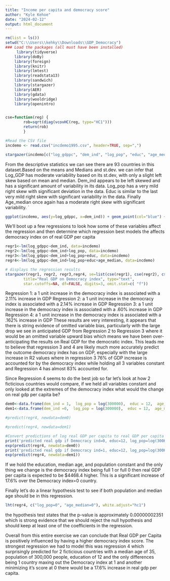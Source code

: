 ---
title: "Income per capita and democracy score"
author: "Kyle Kehoe"
date: "2024-02-12"
output: html_document
---

```{r setup, echo=FALSE, message=F, warning=F, include=FALSE}

rm(list = ls())
setwd("C:\\Users\\kehky\\Downloads\\GDP_Democracy")
### Load the packages (all must have been installed)
     library(tidyverse)
    library(doBy)
    library(foreign)
    library(knitr)
    library(lmtest)
    library(readstata13)
    library(sandwich)
    library(stargazer)
    library(AER)
    library(gdata)
    library(wooldridge)
    library(openintro)


cse=function(reg) {
        rob=sqrt(diag(vcovHC(reg, type="HC1")))
        return(rob)
        }

```

```{r data, echo=FALSE, warning=FALSE, include=FALSE}
#Read the CSV file
incdemo <- read.csv("incdemo1995.csv", header=TRUE, sep=",")
```


```{r stargazer,echo=FALSE, warning=FALSE,comment=""}

stargazer(incdemo[c("log_gdppc", "dem_ind", "log_pop", "educ", "age_median")], type="text", title="Descriptive Statistics", summary.stat=c("n", "median", "mean", "sd","min", "max"), flip=FALSE)

```

From the descriptive statistics we can see there are 93 countries in this dataset.Based on the means and Medians and st.dev. we can infer that Log_GDP has moderate variability based on its st.dev, with only a slight left skew based on mean and median. Dem_ind appears to be left skewed and has a significant amount of variability in its data. Log_pop has a very mild right skew with significant deviation in the data. Educ is similar to the last very mild right skew with significant variability in the data. Finally Age_median once again has a moderate right skew with significant variability.
`

```{r images, echo=FALSE, warning=FALSE, message=FALSE,comment=""}
ggplot(incdemo, aes(y=log_gdppc, x=dem_ind)) + geom_point(col="blue") + geom_text(aes(label=country), hjust=1, vjust=1) +labs(title="Log Real GDP vs Democracy Index", x="Log Real GDP", y ="Democracy Index") + stat_smooth(method="lm", col= "red", se=FALSE)


```

We'll boot up a few regressions to look how some of these variables affect the regression and then determine which regression best models the affects democracy index on of real GDP per capita

```{r regression, echo=FALSE, warning=FALSE, message=FALSE, comment=""}

regr1<-lm(log_gdppc~dem_ind, data=incdemo)
regr2<-lm(log_gdppc~dem_ind+log_pop, data=incdemo)
regr3<-lm(log_gdppc~dem_ind+log_pop+educ, data=incdemo)
regr4<-lm(log_gdppc~dem_ind+log_pop+educ+age_median, data=incdemo)

# displays the regression results
stargazer(regr1, regr2, regr3,regr4, se=list(cse(regr1), cse(regr2), cse(regr3), cse(regr4)), 
        title="Real GDP on Democracy index", type="text", 
        star.cutoffs=NA, df=FALSE, digits=3, omit.stat=c( "f"))
```

Regression 1: a 1 unit increase in the democracy index is associated with a 2.11% increase in GDP
Regression 2: a 1 unit increase in the democracy index is associated with a 2.14% increase in GDP
Regression 3: a 1 unit increase in the democracy index is associated with a .60% increase in GDP
Regression 4: a 1 unit increase in the democracy index is associated with a .162% increase in GDP
These results are very interesting, it appears that there is string evidence of omitted variable bias, particularly with the large drop we see in anticipated GDP from Regression 2 to Regression 3 where it would be an omitted variable upward bias which means we have been over-anticipating the results on Real GDP for the democratic index. This leads me to believe that regression 3 and 4 are likely much more accurately predict the outcome democracy index has on GDP, especially with the large increase in R2 values where in regression 3 76% of GDP increase is accounted for by the democracy index while holding all 3 variables constant and Regression 4 has almost 83% accounted for.

Since Regression 4 seems to do the best job so far let's look at how 2 ficticious countries would compare, if we held all variables constant and only looked at the extremes of the democracy index what would the change on real gdp per capita be?
```{r prediction, echo=FALSE, warning=FALSE, message=FALSE}

dem0<-data.frame(dem_ind = 1,  log_pop = log(300000),  educ = 12,  age_median = 35  )
dem1<-data.frame(dem_ind =0,  log_pop = log(300000),  educ = 12,  age_median = 35  )

#predict(regr4, newdata=dem0)

#predict(regr4, newdata=dem1)

#Convert predictions of log real GDP per capita to real GDP per capita
print('predicted real gdp if Democracy ind=0, educ=12, log_pop=log(300K), median age=35')
exp(predict(regr4, newdata=dem0))
print('predicted real gdp if Democracy ind=1, educ=12, log_pop=log(300K), median age=35')
exp(predict(regr4, newdata=dem1))


```



If we hold the education, median age, and population constant and the only thing we change is the democracy index being full 1 or full 0 then real GDP per capita is expected to be $4468.4 higher. This is a significant increase of 17.6% over the Democracy index=0 country.

Finally let's do a linear hypothesis test to see if both population and median age should be in this regression.
```{r Linear hypothesis test, echo=FALSE, warning=FALSE, message=FALSE}
lht(regr4, c("log_pop=0", "age_median=0"), white.adjust="hc1")

```

the hypothesis test states that the p-value is approximately 0.00000002351 which is strong evidence that we should reject the null hypothesis and should keep at least one of the coefficients in the regression.

Overall from this entire exercise we can conclude that Real GDP per Capita is positively influenced by having a higher democracy index score. The strongest regression we had to model this was regression 4 which surprisingly predicted for 2 ficticious countries with a median age of 35, population of 300,000 people, education of 12 and the only differences being 1 country maxing out the Democracy index at 1 and another minimizing it's score at 0 there would be a 17.6% increase in real gdp per capita.

















